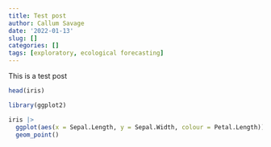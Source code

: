 ```yaml
---
title: Test post
author: Callum Savage
date: '2022-01-13'
slug: []
categories: []
tags: [exploratory, ecological forecasting]
---
```


This is a test post

```r
head(iris)
```

```r
library(ggplot2)

iris |>
  ggplot(aes(x = Sepal.Length, y = Sepal.Width, colour = Petal.Length)) +
  geom_point()
```

